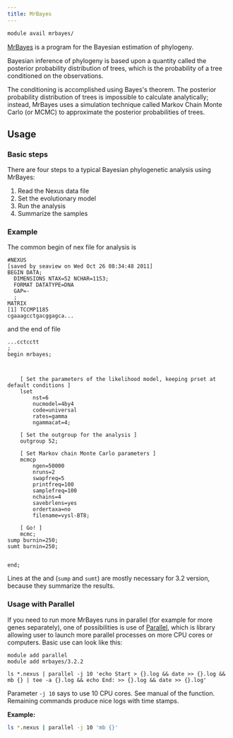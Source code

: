 ```yaml
---
title: MrBayes
---
```

```bash
module avail mrbayes/
```

[MrBayes](https://nbisweden.github.io/MrBayes/) is a program for the Bayesian estimation of phylogeny.

Bayesian inference of phylogeny is based upon a quantity called the posterior probability distribution of trees, which is the probability of a tree conditioned on the observations. 

The conditioning is accomplished using Bayes's theorem. The posterior probability distribution of trees is impossible to calculate analytically; instead, MrBayes uses a simulation technique called Markov Chain Monte Carlo (or MCMC) to approximate the posterior probabilities of trees.

## Usage

### Basic steps

There are four steps to a typical Bayesian phylogenetic analysis using MrBayes:

1. Read the Nexus data file
2. Set the evolutionary model
3. Run the analysis
4. Summarize the samples

### Example

The common begin of nex file for analysis is

```
#NEXUS
[saved by seaview on Wed Oct 26 08:34:48 2011]
BEGIN DATA;
  DIMENSIONS NTAX=52 NCHAR=1153;
  FORMAT DATATYPE=DNA
  GAP=-
  ;
MATRIX
[1] TCCMP1185
cgaaagcctgacggagca...
```

and the end of file

```
...cctcctt
;
begin mrbayes;



	[ Set the parameters of the likelihood model, keeping prset at default conditions ]
	lset 
		nst=6
		nucmodel=4by4
		code=universal
		rates=gamma
		ngammacat=4;

	[ Set the outgroup for the analysis ]
	outgroup 52;

	[ Set Markov chain Monte Carlo parameters ]
	mcmcp
		ngen=50000
		nruns=2
		swapfreq=5
		printfreq=100
		samplefreq=100
		nchains=4
		savebrlens=yes
		ordertaxa=no
		filename=vysl-BT8;

	[ Go! ]
	mcmc;
sump burnin=250;
sumt burnin=250;

	
end;
```

Lines at the and (`sump` and `sumt`) are mostly necessary for 3.2 version, because they summarize the results.

### Usage with Parallel

If you need to run more MrBayes runs in parallel (for example for more genes separately), one of possibilities is use of [Parallel](./parallel), which is library allowing user to launch more parallel processes on more CPU cores or computers. Basic use can look like this:

```
module add parallel
module add mrbayes/3.2.2

ls *.nexus | parallel -j 10 'echo Start > {}.log && date >> {}.log && mb {} | tee -a {}.log && echo End: >> {}.log && date >> {}.log'
```

Parameter `-j 10` says to use 10 CPU cores. See manual of the function. Remaining commands produce nice logs with time stamps.

**Example:**

```bash
ls *.nexus | parallel -j 10 'mb {}'
```

